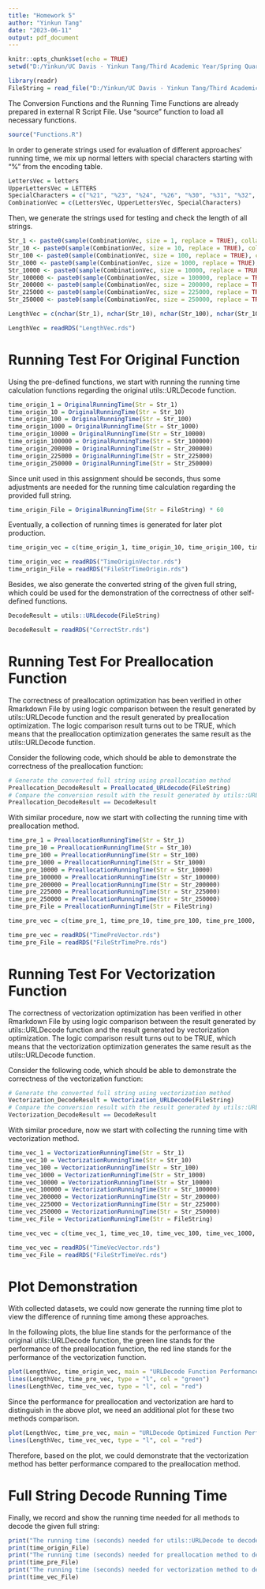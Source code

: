 ---
title: "Homework 5"
author: "Yinkun Tang"
date: "2023-06-11"
output: pdf_document
---

```{r setup, include=FALSE}
knitr::opts_chunk$set(echo = TRUE)
setwd("D:/Yinkun/UC Davis - Yinkun Tang/Third Academic Year/Spring Quarter 2023/STA 141B/HW5F")
```

```{r echo=FALSE}
library(readr)
FileString = read_file("D:/Yinkun/UC Davis - Yinkun Tang/Third Academic Year/Spring Quarter 2023/STA 141B/HW5F/PercentEncodedString.txt")
```

The Conversion Functions and the Running Time Functions are already prepared in external R Script File. Use "source" function to load all necessary functions.
```{r}
source("Functions.R")
```

In order to generate strings used for evaluation of different approaches' running time, we mix up normal letters with special characters starting with "%" from the encoding table.
```{r}
LettersVec = letters
UpperLettersVec = LETTERS
SpecialCharacters = c("%21", "%23", "%24", "%26", "%30", "%31", "%32", "%33", "%34", "%35", "%36", "%37", "%38", "%39", "%40", "%41", "%42", "%43", "%44", "%45", "%46", "%47", "%48", "%49", "%4A", "%4B", "%4C", "%4D", "%4E", "%4F", "%50", "%51", "%52", "%53", "%54", "%55", "%56", "%57", "%58", "%59", "%5A", "%61", "%62", "%63", "%64", "%65", "%66", "%67", "%68", "%69", "%6A", "%6B", "%6C", "%6D", "%6E", "%6F", "%70", "%71", "%72", "%73", "%74", "%75", "%76", "%77", "%78", "%79", "%7A")
CombinationVec = c(LettersVec, UpperLettersVec, SpecialCharacters)
```

Then, we generate the strings used for testing and check the length of all strings.
```{r eval=FALSE}
Str_1 <- paste0(sample(CombinationVec, size = 1, replace = TRUE), collapse = "")
Str_10 <- paste0(sample(CombinationVec, size = 10, replace = TRUE), collapse = "")
Str_100 <- paste0(sample(CombinationVec, size = 100, replace = TRUE), collapse = "")
Str_1000 <- paste0(sample(CombinationVec, size = 1000, replace = TRUE), collapse = "")
Str_10000 <- paste0(sample(CombinationVec, size = 10000, replace = TRUE), collapse = "")
Str_100000 <- paste0(sample(CombinationVec, size = 100000, replace = TRUE), collapse = "")
Str_200000 <- paste0(sample(CombinationVec, size = 200000, replace = TRUE), collapse = "")
Str_225000 <- paste0(sample(CombinationVec, size = 225000, replace = TRUE), collapse = "")
Str_250000 <- paste0(sample(CombinationVec, size = 250000, replace = TRUE), collapse = "")
```

```{r eval=FALSE}
LengthVec = c(nchar(Str_1), nchar(Str_10), nchar(Str_100), nchar(Str_1000), nchar(Str_10000), nchar(Str_100000), nchar(Str_200000), nchar(Str_225000), nchar(Str_250000))
```

```{r echo=FALSE}
LengthVec = readRDS("LengthVec.rds")
```

# Running Test For Original Function

Using the pre-defined functions, we start with running the running time calculation functions regarding the original utils::URLDecode function.
```{r eval=FALSE}
time_origin_1 = OriginalRunningTime(Str = Str_1)
time_origin_10 = OriginalRunningTime(Str = Str_10)
time_origin_100 = OriginalRunningTime(Str = Str_100)
time_origin_1000 = OriginalRunningTime(Str = Str_1000)
time_origin_10000 = OriginalRunningTime(Str = Str_10000)
time_origin_100000 = OriginalRunningTime(Str = Str_100000)
time_origin_200000 = OriginalRunningTime(Str = Str_200000)
time_origin_225000 = OriginalRunningTime(Str = Str_225000)
time_origin_250000 = OriginalRunningTime(Str = Str_250000)
```

Since unit used in this assignment should be seconds, thus some adjustments are needed for the running time calculation regarding the provided full string.
```{r eval=FALSE}
time_origin_File = OriginalRunningTime(Str = FileString) * 60
```

Eventually, a collection of running times is generated for later plot production.
```{r eval=FALSE}
time_origin_vec = c(time_origin_1, time_origin_10, time_origin_100, time_origin_1000, time_origin_10000, time_origin_100000, time_origin_200000, time_origin_225000, time_origin_250000)
```

```{r echo=FALSE}
time_origin_vec = readRDS("TimeOriginVector.rds")
time_origin_File = readRDS("FileStrTimeOrigin.rds")
```

Besides, we also generate the converted string of the given full string, which could be used for the demonstration of the correctness of other self-defined functions.

```{r eval=FALSE}
DecodeResult = utils::URLdecode(FileString)
```

```{r echo=FALSE}
DecodeResult = readRDS("CorrectStr.rds")
```

# Running Test For Preallocation Function

The correctness of preallocation optimization has been verified in other Rmarkdown File by using logic comparison between the result generated by utils::URLDecode function and the result generated by preallocation optimization. The logic comparison result turns out to be TRUE, which means that the preallocation optimization generates the same result as the utils::URLDecode function.

Consider the following code, which should be able to demonstrate the correctness of the preallocation function:

```{r}
# Generate the converted full string using preallocation method
Preallocation_DecodeResult = Preallocated_URLdecode(FileString)
# Compare the conversion result with the result generated by utils::URLDecode
Preallocation_DecodeResult == DecodeResult
```

With similar procedure, now we start with collecting the running time with preallocation method.
```{r eval=FALSE}
time_pre_1 = PreallocationRunningTime(Str = Str_1)
time_pre_10 = PreallocationRunningTime(Str = Str_10)
time_pre_100 = PreallocationRunningTime(Str = Str_100)
time_pre_1000 = PreallocationRunningTime(Str = Str_1000)
time_pre_10000 = PreallocationRunningTime(Str = Str_10000)
time_pre_100000 = PreallocationRunningTime(Str = Str_100000)
time_pre_200000 = PreallocationRunningTime(Str = Str_200000)
time_pre_225000 = PreallocationRunningTime(Str = Str_225000)
time_pre_250000 = PreallocationRunningTime(Str = Str_250000)
time_pre_File = PreallocationRunningTime(Str = FileString)
```

```{r eval=FALSE}
time_pre_vec = c(time_pre_1, time_pre_10, time_pre_100, time_pre_1000, time_pre_10000, time_pre_100000, time_pre_200000, time_pre_225000, time_pre_250000)
```

```{r echo=FALSE}
time_pre_vec = readRDS("TimePreVector.rds")
time_pre_File = readRDS("FileStrTimePre.rds")
```

# Running Test For Vectorization Function

The correctness of vectorization optimization has been verified in other Rmarkdown File by using logic comparison between the result generated by utils::URLDecode function and the result generated by vectorization optimization. The logic comparison result turns out to be TRUE, which means that the vectorization optimization generates the same result as the utils::URLDecode function.

Consider the following code, which should be able to demonstrate the correctness of the vectorization function:

```{r}
# Generate the converted full string using vectorization method
Vectorization_DecodeResult = Vectorization_URLDecode(FileString)
# Compare the conversion result with the result generated by utils::URLDecode
Vectorization_DecodeResult == DecodeResult
```

With similar procedure, now we start with collecting the running time with vectorization method.
```{r eval=FALSE}
time_vec_1 = VectorizationRunningTime(Str = Str_1)
time_vec_10 = VectorizationRunningTime(Str = Str_10)
time_vec_100 = VectorizationRunningTime(Str = Str_100)
time_vec_1000 = VectorizationRunningTime(Str = Str_1000)
time_vec_10000 = VectorizationRunningTime(Str = Str_10000)
time_vec_100000 = VectorizationRunningTime(Str = Str_100000)
time_vec_200000 = VectorizationRunningTime(Str = Str_200000)
time_vec_225000 = VectorizationRunningTime(Str = Str_225000)
time_vec_250000 = VectorizationRunningTime(Str = Str_250000)
time_vec_File = VectorizationRunningTime(Str = FileString)
```

```{r eval=FALSE}
time_vec_vec = c(time_vec_1, time_vec_10, time_vec_100, time_vec_1000, time_vec_10000, time_vec_100000, time_vec_200000, time_vec_225000, time_vec_250000)
```

```{r echo=FALSE}
time_vec_vec = readRDS("TimeVecVector.rds")
time_vec_File = readRDS("FileStrTimeVec.rds")
```

# Plot Demonstration

With collected datasets, we could now generate the running time plot to view the difference of running time among these approaches.

In the following plots, the blue line stands for the performance of the original utils::URLDecode function, the green line stands for the performance of the preallocation function, the red line stands for the performance of the vectorization function.
```{r}
plot(LengthVec, time_origin_vec, main = "URLDecode Function Performance Comparison", xlab = "Number of Characters", ylab = "Running Time (Seconds)", type = "l", col = "blue")
lines(LengthVec, time_pre_vec, type = "l", col = "green")
lines(LengthVec, time_vec_vec, type = "l", col = "red")
```
Since the performance for preallocation and vectorization are hard to distinguish in the above plot, we need an additional plot for these two methods comparison.
```{r}
plot(LengthVec, time_pre_vec, main = "URLDecode Optimized Function Performance Comparison", xlab = "Number of Characters", ylab = "Running Time (Seconds)", type = "l", col = "green")
lines(LengthVec, time_vec_vec, type = "l", col = "red")
```
Therefore, based on the plot, we could demonstrate that the vectorization method has better performance compared to the preallocation method.

# Full String Decode Running Time

Finally, we record and show the running time needed for all methods to decode the given full string:
```{r echo=FALSE}
print("The running time (seconds) needed for utils::URLDecode to decode the full string is: ")
print(time_origin_File)
print("The running time (seconds) needed for preallocation method to decode the full string is: ")
print(time_pre_File)
print("The running time (seconds) needed for vectorization method to decode the full string is: ")
print(time_vec_File)
```





